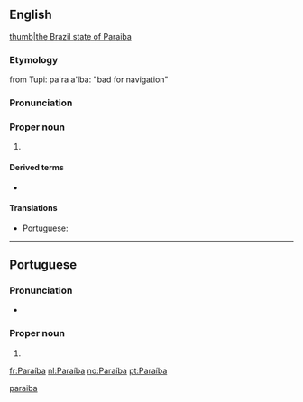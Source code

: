 ==English==
{{wikipedia}}
[[file:brazil State Paraiba.svg|thumb|the Brazil state of Paraiba]]

===Etymology===
from Tupi: pa'ra a'íba: "bad for navigation"

===Pronunciation===
{{rfp||en|lang=en}}

===Proper noun===
{{en-proper noun}}

# {{place:Brazil/state|en|capital=João Pessoa|region=Northeast Region}}

====Derived terms====
* {{l|en|Paraiba tourmaline}}

====Translations====
{{trans-top|a state in north-eastern Brazil}}
* Portuguese: {{t+|pt|Paraíba|f}}
{{trans-mid}}
{{trans-bottom}}

[[Category:English terms spelled with Í|paraiba]]

----

==Portuguese==

===Pronunciation===
* {{a|Brazil}} {{IPA|/ˌpa.ɾa.ˈi.bɐ/|lang=pt}}

===Proper noun===
{{pt-proper noun|f}}

# {{place:Brazil/state|pt|capital=João Pessoa|region=Northeast Region}}

[[fr:Paraíba]]
[[nl:Paraíba]]
[[no:Paraíba]]
[[pt:Paraíba]]